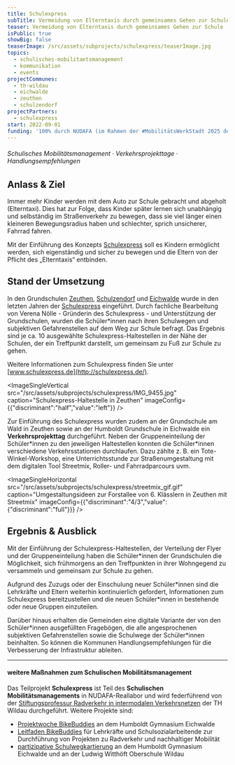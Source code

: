 ```yaml
---
title: Schulexpress
subTitle: Vermeidung von Elterntaxis durch gemeinsames Gehen zur Schule
teaser: Vermeidung von Elterntaxis durch gemeinsames Gehen zur Schule
isPublic: true
showBig: false
teaserImage: /src/assets/subprojects/schulexpress/teaserImage.jpg
topics:
  - schulisches-mobilitaetsmanagement
  - kommunikation
  - events
projectCommunes:
  - th-wildau
  - eichwalde
  - zeuthen
  - schulzendorf
projectPartners:
  - schulexpress
start: 2022-09-01
funding: '100% durch NUDAFA (im Rahmen der #MobilitätsWerkStadt 2025 des BMBF)'
---
```

###### Schulisches Mobilitätsmanagement · Verkehrsprojekttage · Handlungsempfehlungen&#x20;

## **Anlass & Ziel**

Immer mehr Kinder werden mit dem Auto zur Schule gebracht und abgeholt (Elterntaxi). Dies hat zur Folge, dass Kinder später lernen sich unabhängig und selbständig im Straßenverkehr zu bewegen, dass sie viel länger einen kleineren Bewegungsradius haben und schlechter, sprich unsicherer, Fahrrad fahren.&#x20;

Mit der Einführung des Konzepts [Schulexpress](http://schulexpress.de/) soll es Kindern ermöglicht werden, sich eigenständig und sicher zu bewegen und die Eltern von der Pflicht des „Elterntaxis“ entbinden.&#x20;

## **Stand der Umsetzung**

In den Grundschulen [Zeuthen](https://www.gsaw-zeuthen.eu/), [Schulzendorf](https://www.grundschuleschulzendorf.de/) und [Eichwalde](http://www.grundschule-eichwalde.de/) wurde in den letzten Jahren der [Schulexpress](http://schulexpress.de/) eingeführt. Durch fachliche Bearbeitung von Verena Nölle - Gründerin des Schulexpress - und Unterstützung der Grundschulen, wurden die Schüler\*innen nach ihren Schulwegen und subjektiven Gefahrenstellen auf dem Weg zur Schule befragt. Das Ergebnis sind je ca. 10 ausgewählte Schulexpress-Haltestellen in der Nähe der Schulen, der ein Treffpunkt darstellt, um gemeinsam zu Fuß zur Schule zu gehen.&#x20;

Weitere Informationen zum Schulexpress finden Sie unter [www.schulexpress.de](http://schulexpress.de/).

<ImageSingleVertical src="/src/assets/subprojects/schulexpress/IMG_9455.jpg" caption="Schulexpress-Haltestelle in Zeuthen" imageConfig={{"discriminant":"half","value":"left"}} />

Zur Einführung des Schulexpress wurden zudem an der Grundschule am Wald in Zeuthen sowie an der Humboldt Grundschule in Eichwalde ein **Verkehrsprojekttag** durchgeführt. Neben der Gruppeneinteilung der Schüler\*innen zu den jeweiligen Haltestellen konnten die Schüler\*innen verschiedene Verkehrsstationen durchlaufen. Dazu zählte z. B. ein Tote-Winkel-Workshop, eine Unterrichtsstunde zur Straßenumgestaltung mit dem digitalen Tool Streetmix, Roller- und Fahrradparcours uvm.

<ImageSingleHorizontal src="/src/assets/subprojects/schulexpress/streetmix_gif.gif" caption="Umgestaltungsideen zur Forstallee von 6. Klässlern in Zeuthen mit Streetmix" imageConfig={{"discriminant":"4/3","value":{"discriminant":"full"}}} />

## Ergebnis & Ausblick

Mit der Einführung der Schulexpress-Haltestellen, der Verteilung der Flyer und der Gruppeneinteilung haben die Schüler\*innen der Grundschulen die Möglichkeit, sich frühmorgens an den Treffpunkten in ihrer Wohngegend zu versammeln und gemeinsam zur Schule zu gehen.

Aufgrund des Zuzugs oder der Einschulung neuer Schüler\*innen sind die Lehrkräfte und Eltern weiterhin kontinuierlich gefordert, Informationen zum Schulexpress bereitzustellen und die neuen Schüler\*innen in bestehende oder neue Gruppen einzuteilen.

Darüber hinaus erhalten die Gemeinden eine digitale Variante der von den Schüler\*innen ausgefüllten Fragebögen, die alle angesprochenen subjektiven Gefahrenstellen sowie die Schulwege der Schüler\*innen beinhalten. So können die Kommunen Handlungsempfehlungen für die Verbesserung der Infrastruktur ableiten.

---

#### weitere Maßnahmen zum Schulischen Mobilitätsmanagement&#x20;

Das Teilprojekt **Schulexpress** ist Teil des **Schulischen Mobilitätsmanagements** in NUDAFA-Reallabor und wird federführend von der [Stiftungsprofessur Radverkehr in intermodalen Verkehrsnetzen](https://www.th-wildau.de/index.php?id=28606) der TH Wildau durchgeführt. Weitere Projekte sind:

* [Projektwoche BikeBuddies](https://www.nudafa.de/teilprojekte/projektwoche/) an dem Humboldt Gymnasium Eichwalde
* [Leitfaden BikeBuddies](https://data.fid-move.de/dataset/leitfaden-bikebuddies) für Lehrkräfte und Schulsozialarbeitende zur Durchführung von Projekten zu Radverkehr und nachhaltiger Mobilität
* [partizipative Schulwegkartierung](https://www.nudafa.de/teilprojekte/partizipative-schulwegkartierung/) an dem Humboldt Gymnasium Eichwalde und an der Ludwig Witthöft Oberschule Wildau
